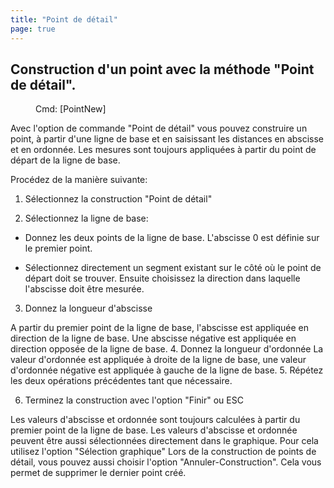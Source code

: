 ```yaml
---
title: "Point de détail"
page: true
---
```

## Construction d&#39;un point avec la m&#233;thode &quot;Point de d&#233;tail&quot;.
 <Menu> Cmd: [PointNew] </Menu> 

Avec l&#39;option de commande &quot;Point de d&#233;tail&quot; vous pouvez construire un point, &#224; partir d&#39;une ligne de base et en saisissant les distances en abscisse et en ordonn&#233;e. Les mesures sont toujours appliqu&#233;es &#224; partir du point de d&#233;part de la ligne de base.

Proc&#233;dez de la mani&#232;re suivante:

1. S&#233;lectionnez la construction &quot;Point de d&#233;tail&quot;

2. S&#233;lectionnez la ligne de base:

-  Donnez les deux points de la ligne de base. L&#39;abscisse 0 est d&#233;finie sur le premier point.

-  S&#233;lectionnez directement un segment existant sur le c&#244;t&#233; o&#249; le point de d&#233;part doit se trouver. Ensuite choisissez la direction dans laquelle l&#39;abscisse doit &#234;tre mesur&#233;e.



3. Donnez la longueur d&#39;abscisse 


<Success>
A partir du premier point de la ligne de base, l&#39;abscisse est appliqu&#233;e en direction de la ligne de base. Une abscisse n&#233;gative est appliqu&#233;e en direction oppos&#233;e de la ligne de base.

</Success>
4. Donnez la longueur d&#39;ordonn&#233;e 


<Success>
La valeur d&#39;ordonn&#233;e est appliqu&#233;e &#224; droite de la ligne de base, une valeur d&#39;ordonn&#233;e n&#233;gative est appliqu&#233;e &#224; gauche de la ligne de base.

</Success>
5. R&#233;p&#233;tez les deux op&#233;rations pr&#233;c&#233;dentes tant que n&#233;cessaire.

6. Terminez la construction avec l&#39;option &quot;Finir&quot; ou <Border>ESC</Border> 



<Success>
Les valeurs d&#39;abscisse et ordonn&#233;e sont toujours calcul&#233;es &#224; partir du premier point de la ligne de base.
</Success>

<Success>
Les valeurs d&#39;abscisse et ordonn&#233;e peuvent &#234;tre aussi s&#233;lectionn&#233;es directement dans le graphique. Pour cela utilisez l&#39;option &quot;S&#233;lection graphique&quot;
</Success>

<Success>
Lors de la construction de points de d&#233;tail, vous pouvez aussi choisir l&#39;option &quot;Annuler-Construction&quot;. Cela vous permet de supprimer le dernier point cr&#233;&#233;.
</Success>
